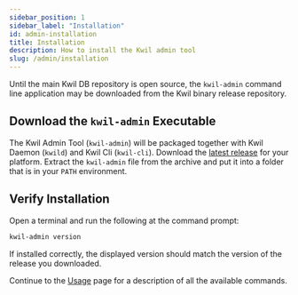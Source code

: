 ```yaml
---
sidebar_position: 1
sidebar_label: "Installation"
id: admin-installation
title: Installation
description: How to install the Kwil admin tool
slug: /admin/installation
---
```


Until the main Kwil DB repository is open source, the `kwil-admin` command line
application may be downloaded from the Kwil binary release repository.


## Download the `kwil-admin` Executable

The Kwil Admin Tool (`kwil-admin`) will be packaged together with Kwil Daemon (`kwild`) and Kwil Cli (`kwil-cli`).
Download the [latest release](https://github.com/kwilteam/binary-releases/releases)
for your platform.  Extract the `kwil-admin` file from the archive and put it
into a folder that is in your `PATH` environment.


## Verify Installation

Open a terminal and run the following at the command prompt:

```bash
kwil-admin version
```

If installed correctly, the displayed version should match the version of the release you downloaded.

Continue to the [Usage](/docs/admin/usage) page for a description of all the available commands.
